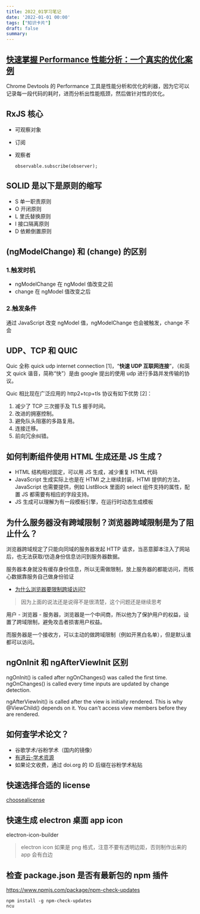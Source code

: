 ```yaml
---
title: 2022_01学习笔记
date: '2022-01-01 00:00'
tags: ["知识卡片"]
draft: false
summary: 
---
```

## [快速掌握 Performance 性能分析：一个真实的优化案例](https://mp.weixin.qq.com/s?__biz=Mzg3OTYzMDkzMg==&mid=2247487220&idx=1&sn=ebd2e335a8a5d2fd11a12c2a0d89ec67&chksm=cf00c1cff87748d94243820afa2268ca66abef8f325608c1b7ae2aa2e2a559e74b2ef589bcba&mpshare=1&scene=1&srcid=0102zgC4HmaipKP4seYDaQeQ&sharer_sharetime=1641110756044&sharer_shareid=703dda51c230f59ac9e88b0f0dad80b0&version=3.1.23.90391&platform=mac#rd)

Chrome Devtools 的 Performance 工具是性能分析和优化的利器，因为它可以记录每一段代码的耗时，进而分析出性能瓶颈，然后做针对性的优化。

## RxJS 核心

* 可观察对象

* 订阅

* 观察者
  
  ```
  observable.subscribe(observer);
  ```

## SOLID 是以下是原则的缩写

* S 单一职责原则
* O 开闭原则
* L 里氏替换原则
* I 接口隔离原则
* D 依赖倒置原则

## (ngModelChange) 和 (change) 的区别

### 1.触发时机

* ngModelChange 在 ngModel 值改变之前
* change 在 ngModel 值改变之后

### 2.触发条件

通过 JavaScript 改变 ngModel 值，ngModelChange 也会被触发，change 不会

## UDP、TCP 和 QUIC

Quic 全称 quick udp internet connection [1]，“**快速 UDP 互联网连接**”，（和英文 quick 谐音，简称“快”）是由 google 提出的使用 udp 进行多路并发传输的协议。

Quic 相比现在广泛应用的 http2+tcp+tls 协议有如下优势 [2]：

1. 减少了 TCP 三次握手及 TLS 握手时间。
2. 改进的拥塞控制。
3. 避免队头阻塞的多路复用。
4. 连接迁移。
5. 前向冗余纠错。

## 如何判断组件使用 HTML 生成还是 JS 生成？

* HTML 结构相对固定，可以用 JS 生成，减少重复 HTML 代码
* JavaScript 生成实际上也是在 HTMl 之上继续封装，HTMl 提供的方法，JavaScript 也需要提供，例如 ListBlock 里面的 select 组件支持的属性，配置 JS 都需要有相应的字段支持。
* JS 生成可以理解为有一段模板引擎，在运行时动态生成模板

## 为什么服务器没有跨域限制？浏览器跨域限制是为了阻止什么？

浏览器跨域规定了只能向同域的服务器发起 HTTP 请求，当恶意脚本注入了网站后，也无法获取/仿造身份信息访问到服务器数据。

服务器本身就没有缓存身份信息，所以无需做限制，放上服务器的都能访问，而核心数据靠服务自己做身份验证

* [为什么浏览器要限制跨域访问?](https://www.zhihu.com/question/26379635)

> 因为上面的说法还是说得不是很清楚，这个问题还是继续思考

用户 - 浏览器 - 服务器，浏览器是一个中间商，所以他为了保护用户的权益，设置了跨域限制，避免攻击者损害用户权益。

而服务器是一个接收方，可以主动的做跨域限制（例如开黑白名单），但是默认谁都可以访问。

## ngOnInit 和 ngAfterViewInit 区别

ngOnInit() is called after ngOnChanges() was called the first time. ngOnChanges() is called every time inputs are updated by change detection.

ngAfterViewInit() is called after the view is initially rendered. This is why @ViewChild() depends on it. You can't access view members before they are rendered.

## 如何查学术论文？

* 谷歌学术/谷粉学术（国内的镜像）
* [有道云-学术资源](https://note.youdao.com/scholar.html)
* 如果论文收费，通过 doi.org 的 ID 后缀在谷粉学术粘贴

## 快速选择合适的 license

[choosealicense](https://choosealicense.com/)

## 快速生成 electron 桌面 app icon

electron-icon-builder

> electron icon 如果是 png 格式，注意不要有透明边距，否则制作出来的 app 会有白边

## 检查 package.json 是否有最新包的 npm 插件

https://www.npmjs.com/package/npm-check-updates

```
npm install -g npm-check-updates
ncu
```
